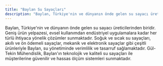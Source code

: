 ```yaml
---
title: "Baylan Su Sayaçları"
description: "Baylan, Türkiye'nin ve dünyanın önde gelen su sayacı üreticilerinden biridir. Geniş ürün yelpazesi, evsel kullanımdan endüstriyel uygulamalara kadar her türl..."
---
```


Baylan, Türkiye'nin ve dünyanın önde gelen su sayacı üreticilerinden biridir. Geniş ürün yelpazesi, evsel kullanımdan endüstriyel uygulamalara kadar her türlü ihtiyaca yönelik çözümler sunmaktadır. Soğuk ve sıcak su sayaçları, akıllı ve ön ödemeli sayaçlar, mekanik ve elektronik sayaçlar gibi çeşitli ürünleriyle Baylan, su yönetiminde verimlilik ve tasarruf sağlamaktadır. Gül-Tekin Mühendislik, Baylan'ın teknolojik ve kaliteli su sayaçları ile müşterilerine güvenilir ve hassas ölçüm sistemleri sunmaktadır.